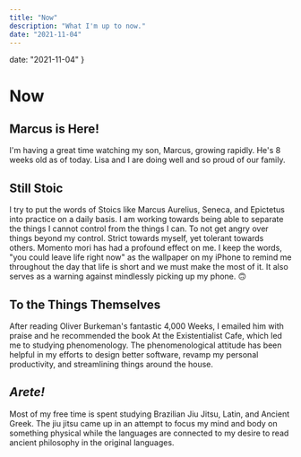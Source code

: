 ```yaml
---
title: "Now"
description: "What I'm up to now."
date: "2021-11-04"
---
```



  date: "2021-11-04"
}

# Now

<Lead date={meta.date} />

## Marcus is Here!

I'm having a great time watching my son, Marcus, growing rapidly. He's 8 weeks
old as of today. Lisa and I are doing well and so proud of our family.

## Still Stoic

I try to put the words of Stoics like Marcus Aurelius, Seneca, and Epictetus
into practice on a daily basis. I am working towards being able to separate the
things I cannot control from the things I can. To not get angry over things
beyond my control. Strict towards myself, yet tolerant towards others. Momento
mori has had a profound effect on me. I keep the words, "you could leave life
right now" as the wallpaper on my iPhone to remind me throughout the day that
life is short and we must make the most of it. It also serves as a warning
against mindlessly picking up my phone. 🙃

## To the Things Themselves

After reading Oliver Burkeman's fantastic <amazon name="4000 weeks">4,000 Weeks</amazon>, I emailed him with praise and he recommended the book <amazon name="At the Existentialist Cafe">At the Existentialist Cafe</amazon>, which led me to studying phenomenology. The phenomenological attitude has been helpful in my efforts to design better software, revamp my personal productivity, and streamlining things around the house.

## _Arete!_

Most of my free time is spent studying Brazilian Jiu Jitsu, Latin, and Ancient
Greek. The jiu jitsu came up in an attempt to focus my mind and body on
something physical while the languages are connected to my desire to read
ancient philosophy in the original languages.
